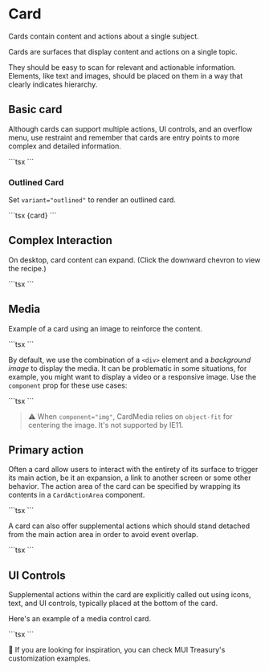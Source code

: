 
# Card

<p className="description">
  Cards contain content and actions about a single subject.
</p>

Cards are surfaces that display content and actions on a single topic.

They should be easy to scan for relevant and actionable information. Elements, like text and images, should be placed on them in a way that clearly indicates hierarchy.

## Basic card

Although cards can support multiple actions, UI controls, and an overflow menu, use restraint and remember that cards are entry points to more complex and detailed information.

<BasicCard />
```tsx
<BasicCard />
```

### Outlined Card

Set `variant="outlined"` to render an outlined card.

<OutlinedCard />
```tsx
<Card variant="outlined">{card}</Card>
```

## Complex Interaction

On desktop, card content can expand. (Click the downward chevron to view the recipe.)

<RecipeReviewCard />
```tsx
<RecipeReviewCard />
```

## Media

Example of a card using an image to reinforce the content.

<MediaCard />
```tsx
<MediaCard />
```

By default, we use the combination of a `<div>` element and a _background image_ to display the media. It can be problematic in some situations, for example, you might want to display a video or a responsive image. Use the `component` prop for these use cases:

<ImgMediaCard />
```tsx
<ImgMediaCard />
```

> ⚠️ When `component="img"`, CardMedia relies on `object-fit` for centering the image. It's not supported by IE11.

## Primary action

Often a card allow users to interact with the entirety of its surface to trigger its main action, be it an expansion, a link to another screen or some other behavior. The action area of the card can be specified by wrapping its contents in a `CardActionArea` component.

<ActionAreaCard />
```tsx
<ActionAreaCard />
```

A card can also offer supplemental actions which should stand detached from the main action area in order to avoid event overlap.

<MultiActionAreaCard />
```tsx
<MultiActionAreaCard />
```

## UI Controls

Supplemental actions within the card are explicitly called out using icons, text, and UI controls, typically placed at the bottom of the card.

Here's an example of a media control card.

<MediaControlCard />
```tsx
<MediaControlCard />
```

🎨 If you are looking for inspiration, you can check MUI Treasury's customization examples.
